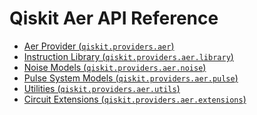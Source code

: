 <span id="qiskit-aer" />

# Qiskit Aer API Reference

*   [Aer Provider (`qiskit.providers.aer`)](aer_provider)
*   [Instruction Library (`qiskit.providers.aer.library`)](aer_library)
*   [Noise Models (`qiskit.providers.aer.noise`)](aer_noise)
*   [Pulse System Models (`qiskit.providers.aer.pulse`)](aer_pulse)
*   [Utilities (`qiskit.providers.aer.utils`)](aer_utils)
*   [Circuit Extensions (`qiskit.providers.aer.extensions`)](aer_extensions)

